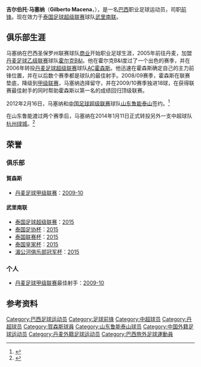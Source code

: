 {{noteta|G1=足球}}{{infobox Football biography
| playername = 吉尔伯托·马塞纳<br>Gilberto Macena
| fullname = Gilberto Macedo da Macena
| dateofbirth = {{birth date and age|1984|4|1}}
| cityofbirth = [[里约热内卢|里约热内卢]]
| countryofbirth = [[巴西|巴西]]
| height = {{height|m=1.73}}
| position = [[前锋_(足球)|前锋]]
| currentclub = [[武里南联|武里南联]]
| clubnumber = 22
| years1 =   2004–2005 
| years2 =  2005–2006 
| years3 =  2006–2012
| years4 =  2012–2013
| years5 =  2014
| years6 =  2015
| years7 =  2016—
|  clubs1 = [[商业足球俱乐部|商业]]
| clubs2 =  [[霍尔克B&I|霍尔克B&I]]
| clubs3 =  [[霍尔森斯联合俱乐部|賀森斯]]
| clubs4 =  [[山东鲁能泰山|山东鲁能泰山]]
| clubs5 =  [[杭州绿城|杭州绿城]]
| clubs6 =  [[武里南联|武里南联]]
| clubs7 =  [[艾卡迪沙足球俱乐部|艾卡迪沙]]
| caps1 =     
| caps2 =  22 
| caps3 =  178
| caps4 =  53
| caps5 =  26
| caps6 =  30
| caps7 =  0
| goals1 =  
| goals2 = 16 
| goals3 = 81 
| goals4 = 13
| goals5 = 5
| goals6 = 21
| goals7 = 0
| pcupdate = 2016年1月18日
}}
'''吉尔伯托·马塞纳'''（'''Gilberto Macena'''，{{bd|1984年|4月1日|||Macena, Gilberto}}），是一名[[巴西|巴西]]职业足球运动员，司职[[前锋_(足球)|前锋]]。现在效力于[[泰国足球超级联赛|泰国足球超级联赛]]球队[[武里南联|武里南联]]。

==俱乐部生涯==
马塞纳在巴西圣保罗州联赛球队[[商业足球俱乐部|商业]]开始职业足球生涯，2005年前往丹麦，加盟[[丹麦足球乙级联赛|丹麦足球乙级联赛]]球队[[霍尔克B&I|霍尔克B&I]]。他在霍尔克B&I度过了一个出色的赛季，并在2006年转投[[丹麦足球超级联赛|丹麦足球超级联赛]]球队[[AC霍森斯|AC霍森斯]]。他迅速在霍森斯确定自己的主力前锋位置，并在以后数个赛季都是球队的最佳射手。2008/09赛季，霍森斯在联赛垫底，降级到[[丹麦足球甲级联赛|甲级联赛]]，马塞纳选择留守，并在2009/10赛季独进18球，在获得联赛最佳射手的同时帮助霍森斯以第一名的成绩回归顶级联赛。

2012年2月16日，马塞纳和[[中国足球超级联赛|中国足球超级联赛]]球队[[山东鲁能泰山足球俱乐部|山东鲁能泰山]]签约。<ref>{{Cite web |url=http://sports.qq.com/a/20120217/000671.htm |title=鲁能官方宣布赛季首签 18战11球丹超金靴加盟 |accessdate=2012-02-20 |archive-date=2018-01-23 |archive-url=https://web.archive.org/web/20180123190812/http://sports.qq.com/a/20120217/000671.htm |dead-url=no }}</ref>

在山东鲁能渡过两个赛季后，马塞纳在2014年1月11日正式转投另外一支中超球队[[杭州绿城|杭州绿城]]。<ref>{{Cite web |url=http://sports.sina.com.cn/greentownfc/news/2014/0111/1687.html |title=巴西前锋马塞纳签约 |access-date=2014-01-11 |archive-date=2019-09-23 |archive-url=https://web.archive.org/web/20190923122201/http://sports.sina.com.cn/greentownfc/news/2014/0111/1687.html |dead-url=no }}</ref>

==荣誉==
===俱乐部===
====賀森斯====
* [[丹麦足球甲级联赛|丹麦足球甲级联赛]]：[[2009-10年丹麦足球甲级联赛|2009-10]]

====武里南联====
* [[泰国足球超级联赛|泰国足球超级联赛]]：[[2015年泰国足球超级联赛|2015]]
* [[泰国足协杯|泰国足协杯]]：[[2015年泰国足协杯|2015]]
* [[泰国联赛杯|泰国联赛杯]]：[[2015年泰国联赛杯|2015]]
* [[泰国皇家杯|泰国皇家杯]]：[[2015年泰国皇家杯|2015]]
* [[湄公河俱乐部冠军杯|湄公河俱乐部冠军杯]]：[[2015年湄公河俱乐部冠军杯|2015]]

===个人===
* [[丹麦足球甲级联赛|丹麦足球甲级联赛]]最佳射手：[[2009-10年丹麦足球甲级联赛|2009-10]]

==参考资料==
{{reflist}}

{{2012年中超分类名单山东}}
{{2013年中超分类名单山东}}
{{2014年中超分类名单杭州}}

{{DEFAULTSORT:Macena, Gilberto}}
[[Category:巴西足球运动员|Category:巴西足球运动员]]
[[Category:足球前锋|Category:足球前锋]]
[[Category:中超球员|Category:中超球员]]
[[Category:丹超球员|Category:丹超球员]]
[[Category:賀森斯球員|Category:賀森斯球員]]
[[Category:山东鲁能泰山球员|Category:山东鲁能泰山球员]]
[[Category:中国外籍足球运动员|Category:中国外籍足球运动员]]
[[Category:丹麦外籍足球运动员|Category:丹麦外籍足球运动员]]
[[Category:巴西旅外足球運動員|Category:巴西旅外足球運動員]]